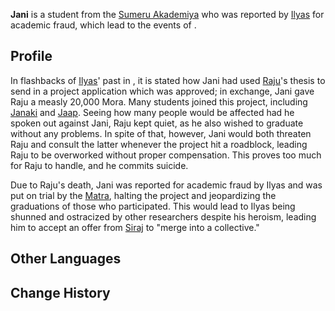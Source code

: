 {{Character Infobox
|type             = Mentioned
|image            = 
|realname         = <!-- Optional, if different from in-game name -->
|deceased         = <!-- Past (for deceased prior to events of the game) or free response -->
|region           = Sumeru
|affiliation      = Sumeru Akademiya
|title            = 

|ancestry         = <!-- Clan/family -->
|father           = 
|mother           = 
|spouse           = 
|sibling          = 
|child            = 
|relative         = 

|voiceEN          = 
|voiceCN          = 
|voiceJP          = 
|voiceKR          = 
|dialoguereward   = 
}}
'''Jani''' is a student from the [[Sumeru Akademiya]] who was reported by [[Ilyas]] for academic fraud, which lead to the events of {{Quest|The Illusions of the Mob}}.

==Profile==
<!-- Detailed story/lore information goes here. -->
In flashbacks of [[Ilyas]]' past in {{Quest|Pride and Prejudice}}, it is stated how Jani had used [[Raju]]'s thesis to send in a project application which was approved; in exchange, Jani gave Raju a measly 20,000 Mora. Many students joined this project, including [[Janaki]] and [[Jaap]]. Seeing how many people would be affected had he spoken out against Jani, Raju kept quiet, as he also wished to graduate without any problems. In spite of that, however, Jani would both threaten Raju and consult the latter whenever the project hit a roadblock, leading Raju to be overworked without proper compensation. This proves too much for Raju to handle, and he commits suicide.

Due to Raju's death, Jani was reported for academic fraud by Ilyas and was put on trial by the [[Matra]], halting the project and jeopardizing the graduations of those who participated. This would lead to Ilyas being shunned and ostracized by other researchers despite his heroism, leading him to accept an offer from [[Siraj]] to "merge into a collective."
<!--
===Appearance===
''(To be added.)''

==Story==
''(To be added.)''

==Trivia==

==Notes==
{{Reflist|note=1}}
-->
==Other Languages==
{{Other Languages|default_hidden=1
|en      = Jani
|zhs     = 加尼
|zhs_rm  = Jiāní
|zht     = 加尼
|zht_rm  = Jiāní
|ja      = ガニー
|ja_rm   = Ganii
|ko      = 가니
|es      = Jani
|fr      = Jani
|ru      = Джани
|th      = Jani
|vi      = Jani
|de      = Jani
|id      = Jani
|pt      = Jani
|tr      = Jani
|it      = Jani
}}

==Change History==
{{Change History|introduced=3.4}}
<!--
==References==
{{Reflist}}
-->